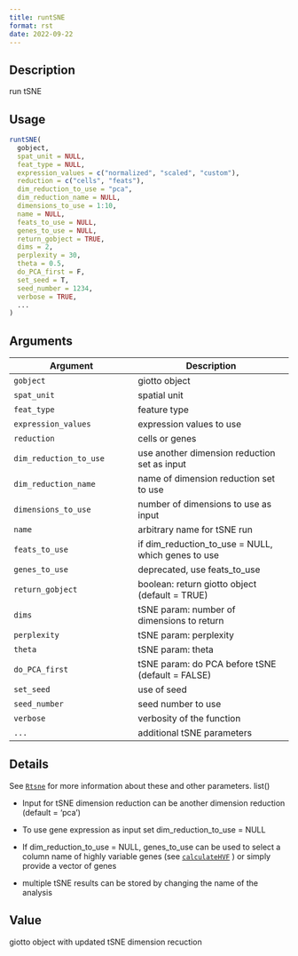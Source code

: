 ```yaml
--- 
title: runtSNE 
format: rst 
date: 2022-09-22 
--- 
```


## Description

run tSNE


## Usage

```r
runtSNE(
  gobject,
  spat_unit = NULL,
  feat_type = NULL,
  expression_values = c("normalized", "scaled", "custom"),
  reduction = c("cells", "feats"),
  dim_reduction_to_use = "pca",
  dim_reduction_name = NULL,
  dimensions_to_use = 1:10,
  name = NULL,
  feats_to_use = NULL,
  genes_to_use = NULL,
  return_gobject = TRUE,
  dims = 2,
  perplexity = 30,
  theta = 0.5,
  do_PCA_first = F,
  set_seed = T,
  seed_number = 1234,
  verbose = TRUE,
  ...
)
```


## Arguments

Argument      |Description
------------- |----------------
`gobject`     |     giotto object
`spat_unit`     |     spatial unit
`feat_type`     |     feature type
`expression_values`     |     expression values to use
`reduction`     |     cells or genes
`dim_reduction_to_use`     |     use another dimension reduction set as input
`dim_reduction_name`     |     name of dimension reduction set to use
`dimensions_to_use`     |     number of dimensions to use as input
`name`     |     arbitrary name for tSNE run
`feats_to_use`     |     if dim_reduction_to_use = NULL, which genes to use
`genes_to_use`     |     deprecated, use feats_to_use
`return_gobject`     |     boolean: return giotto object (default = TRUE)
`dims`     |     tSNE param: number of dimensions to return
`perplexity`     |     tSNE param: perplexity
`theta`     |     tSNE param: theta
`do_PCA_first`     |     tSNE param: do PCA before tSNE (default = FALSE)
`set_seed`     |     use of seed
`seed_number`     |     seed number to use
`verbose`     |     verbosity of the function
`...`     |     additional tSNE parameters


## Details

See [`Rtsne`](#rtsne) for more information about these and other parameters. list() 
   

*  Input for tSNE dimension reduction can be another dimension reduction (default = 'pca')  

*  To use gene expression as input set dim_reduction_to_use = NULL  

*  If dim_reduction_to_use = NULL, genes_to_use can be used to select a column name of highly variable genes (see [`calculateHVF`](#calculatehvf) ) or simply provide a vector of genes  

*  multiple tSNE results can be stored by changing the name of the analysis


## Value

giotto object with updated tSNE dimension recuction


